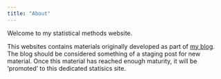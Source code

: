 ```yaml
---
title: "About"
---
```


Welcome to my statistical methods website. 

This websites contains materials originally developed as part of [my blog](https://jonminton.github.io/jon-blog/). The blog should be considered something of a staging post for new material. Once this material has reached enough maturity, it will be 'promoted' to this dedicated statisics site. 



